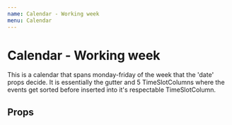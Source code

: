 ```yaml
---
name: Calendar - Working week
menu: Calendar
---
```



# Calendar - Working week

This is a calendar that spans monday-friday of the week that the 'date' props decide. It is essentially the gutter and 5 TimeSlotColumns where the events get sorted before inserted into it's respectable TimeSlotColumn.

## Props

<Props of={WorkingWeekCalendar} />